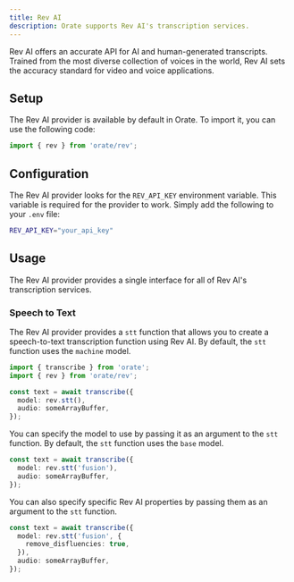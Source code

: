 ```yaml
---
title: Rev AI
description: Orate supports Rev AI's transcription services.
---
```



Rev AI offers an accurate API for AI and human-generated transcripts. Trained from the most diverse collection of voices in the world, Rev AI sets the accuracy standard for video and voice applications.

## Setup

The Rev AI provider is available by default in Orate. To import it, you can use the following code:

```ts
import { rev } from 'orate/rev';
```

## Configuration

The Rev AI provider looks for the `REV_API_KEY` environment variable. This variable is required for the provider to work. Simply add the following to your `.env` file:

```bash
REV_API_KEY="your_api_key"
```

## Usage

The Rev AI provider provides a single interface for all of Rev AI's transcription services.

### Speech to Text

The Rev AI provider provides a `stt` function that allows you to create a speech-to-text transcription function using Rev AI. By default, the `stt` function uses the `machine` model.

```ts
import { transcribe } from 'orate';
import { rev } from 'orate/rev';

const text = await transcribe({
  model: rev.stt(),
  audio: someArrayBuffer,
});
```

You can specify the model to use by passing it as an argument to the `stt` function. By default, the `stt` function uses the `base` model.

```ts
const text = await transcribe({
  model: rev.stt('fusion'),
  audio: someArrayBuffer,
});
```

You can also specify specific Rev AI properties by passing them as an argument to the `stt` function.

```ts
const text = await transcribe({
  model: rev.stt('fusion', {
    remove_disfluencies: true,
  }),
  audio: someArrayBuffer,
});
```
